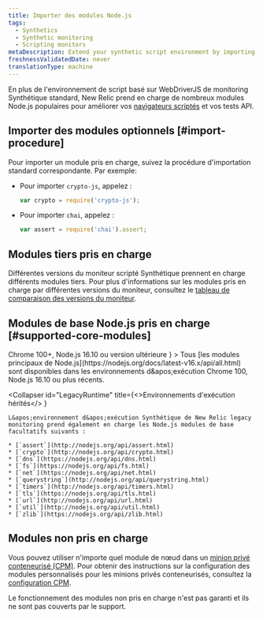 ```yaml
---
title: Importer des modules Node.js
tags:
  - Synthetics
  - Synthetic monitoring
  - Scripting monitors
metaDescription: Extend your synthetic script environment by importing popular Node.js modules.
freshnessValidatedDate: never
translationType: machine
---
```


En plus de l&apos;environnement de script basé sur WebDriverJS de monitoring Synthétique standard, New Relic prend en charge de nombreux modules Node.js populaires pour améliorer vos [navigateurs scriptés](/docs/synthetics/new-relic-synthetics/scripting-monitors/writing-scripted-browsers) et vos tests API.

## Importer des modules optionnels [#import-procedure]

Pour importer un module pris en charge, suivez la procédure d&apos;importation standard correspondante. Par exemple:

* Pour importer `crypto-js`, appelez :

  ```js
  var crypto = require('crypto-js');
  ```

* Pour importer `chai`, appelez :

  ```js
  var assert = require('chai').assert;
  ```

## Modules tiers pris en charge

Différentes versions du moniteur scripté Synthétique prennent en charge différents modules tiers. Pour plus d&apos;informations sur les modules pris en charge par différentes versions du moniteur, consultez le [tableau de comparaison des versions du moniteur](/docs/synthetics/new-relic-synthetics/scripting-monitors/scripted-monitor-runtime-environment).

## Modules de base Node.js pris en charge [#supported-core-modules]

<CollapserGroup>
  <Collapser
    id="NewRuntime"
    title={<>Chrome 100+, Node.js 16.10 ou version ultérieure</>
    }
  >
    Tous [les modules principaux de Node.js](https://nodejs.org/docs/latest-v16.x/api/all.html) sont disponibles dans les environnements d&amp;apos;exécution Chrome 100, Node.js 16.10 ou plus récents.
  </Collapser>

  <Collapser
    id="LegacyRuntime"
    title={<>Environnements d'exécution hérités</>
    }
  >
    L&apos;environnement d&apos;exécution Synthétique de New Relic legacy monitoring prend également en charge les Node.js modules de base facultatifs suivants :

    * [`assert`](http://nodejs.org/api/assert.html)
    * [`crypto`](http://nodejs.org/api/crypto.html)
    * [`dns`](https://nodejs.org/api/dns.html)
    * [`fs`](https://nodejs.org/api/fs.html)
    * [`net`](https://nodejs.org/api/net.html)
    * [`querystring`](http://nodejs.org/api/querystring.html)
    * [`timers`](http://nodejs.org/api/timers.html)
    * [`tls`](https://nodejs.org/api/tls.html)
    * [`url`](http://nodejs.org/api/url.html)
    * [`util`](http://nodejs.org/api/util.html)
    * [`zlib`](https://nodejs.org/api/zlib.html)
  </Collapser>
</CollapserGroup>

## Modules non pris en charge

Vous pouvez utiliser n&apos;importe quel module de nœud dans un [minion privé conteneurisé (CPM)](/docs/synthetics/new-relic-synthetics/private-locations/install-containerized-private-minions-cpms). Pour obtenir des instructions sur la configuration des modules personnalisés pour les minions privés conteneurisés, consultez la [configuration CPM](/docs/synthetics/new-relic-synthetics/private-locations/containerized-private-minion-cpm-configuration#custom-modules).

Le fonctionnement des modules non pris en charge n&apos;est pas garanti et ils ne sont pas couverts par le support.